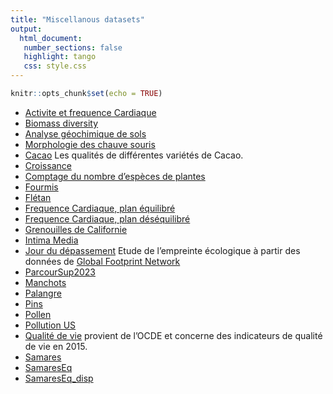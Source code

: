 ```yaml
---
title: "Miscellanous datasets"
output: 
  html_document:
   number_sections: false
   highlight: tango
   css: style.css
---
```



```r
knitr::opts_chunk$set(echo = TRUE)
```



* [Activite et frequence Cardiaque](datasets/activite_FC.csv)
* [Biomass diversity](datasets/Biomass_diversity.csv)
* [Analyse géochimique de sols](datasets/donnees_sols.txt)
* [Morphologie des chauve souris](datasets/bats.csv)
* [Cacao](datasets/cafe_guyana.csv) Les qualités de différentes variétés de Cacao.
* [Croissance](datasets/growth_data.txt)
* [Comptage du nombre d'espèces de plantes](datasets/plant_species.txt)
* [Fourmis](datasets/Fourmis.txt)
* [Flétan](datasets/GroundfishExtraction.csv)
* [Frequence Cardiaque, plan équilibré](datasets/FreqCardiaqueEq.txt)
* [Frequence Cardiaque, plan déséquilibré](datasets/FreqCardiaqueDes1.txt)
* [Grenouilles de Californie](datasets/Grenouille.don)
* [Intima Media](datasets/Intima_Media.txt)
* [Jour du dépassement](datasets/overshootday_overview.csv) Etude de l'empreinte écologique à partir des données de [Global Footprint Network](https://www.footprintnetwork.org/)
* [ParcourSup2023](datasets/parcoursup2023.csv)
* [Manchots](datasets/Manchots.csv)
* [Palangre](datasets/LonglineExample.csv)
* [Pins](datasets/Pin.txt)
* [Pollen](ss700.csv)
* [Pollution US](datasets/USAIR2.DAT)
* [Qualité de vie](datasets/QteVie.csv) provient de l'OCDE et concerne des indicateurs de qualité de vie en 2015. 
* [Samares](datasets/samares_small.xlsx)
* [SamaresEq](datasets/SamaresEq.txt)
* [SamaresEq_disp](datasets/SamaresEq_disp.csv)
